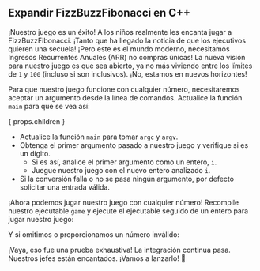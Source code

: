 
## Expandir FizzBuzzFibonacci en C++

¡Nuestro juego es un éxito! A los niños realmente les encanta jugar a FizzBuzzFibonacci.
¡Tanto que ha llegado la noticia de que los ejecutivos quieren una secuela!
¡Pero este es el mundo moderno, necesitamos Ingresos Recurrentes Anuales (ARR) no compras únicas!
La nueva visión para nuestro juego es que sea abierto, ya no más viviendo entre los límites de `1` y `100` (incluso si son inclusivos).
¡No, estamos en nuevos horizontes!

<FizzBuzzFibonacciOpenRules />

Para que nuestro juego funcione con cualquier número, necesitaremos aceptar un argumento desde la línea de comandos.
Actualice la función `main` para que se vea así:

{ props.children }

- Actualice la función `main` para tomar `argc` y `argv`.
- Obtenga el primer argumento pasado a nuestro juego y verifique si es un dígito.
  - Si es así, analice el primer argumento como un entero, `i`.
  - Juegue nuestro juego con el nuevo entero analizado `i`.
- Si la conversión falla o no se pasa ningún argumento, por defecto solicitar una entrada válida.

¡Ahora podemos jugar nuestro juego con cualquier número!
Recompile nuestro ejecutable `game` y
ejecute el ejecutable seguido de un entero para jugar nuestro juego:

<FizzBuzzFibonacciOpenOutput />

Y si omitimos o proporcionamos un número inválido:

<FizzBuzzFibonacciOpenOutputDefault />

¡Vaya, eso fue una prueba exhaustiva! La integración continua pasa. Nuestros jefes están encantados.
¡Vamos a lanzarlo! 🚀